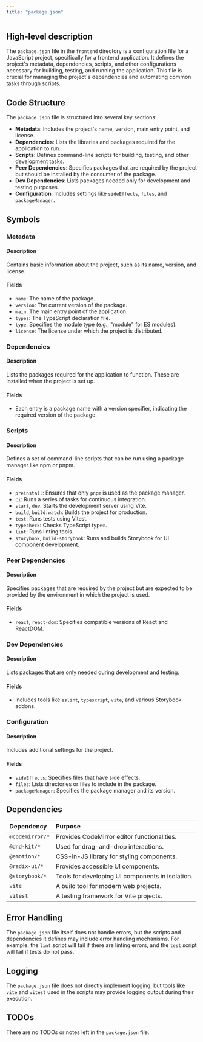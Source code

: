 ```yaml
---
title: "package.json"
---
```


## High-level description

The `package.json` file in the `frontend` directory is a configuration file for a JavaScript project, specifically for a frontend application. It defines the project's metadata, dependencies, scripts, and other configurations necessary for building, testing, and running the application. This file is crucial for managing the project's dependencies and automating common tasks through scripts.

## Code Structure

The `package.json` file is structured into several key sections:

- **Metadata**: Includes the project's name, version, main entry point, and license.
- **Dependencies**: Lists the libraries and packages required for the application to run.
- **Scripts**: Defines command-line scripts for building, testing, and other development tasks.
- **Peer Dependencies**: Specifies packages that are required by the project but should be installed by the consumer of the package.
- **Dev Dependencies**: Lists packages needed only for development and testing purposes.
- **Configuration**: Includes settings like `sideEffects`, `files`, and `packageManager`.

## Symbols

### Metadata
#### Description
Contains basic information about the project, such as its name, version, and license.

#### Fields
- `name`: The name of the package.
- `version`: The current version of the package.
- `main`: The main entry point of the application.
- `types`: The TypeScript declaration file.
- `type`: Specifies the module type (e.g., "module" for ES modules).
- `license`: The license under which the project is distributed.

### Dependencies
#### Description
Lists the packages required for the application to function. These are installed when the project is set up.

#### Fields
- Each entry is a package name with a version specifier, indicating the required version of the package.

### Scripts
#### Description
Defines a set of command-line scripts that can be run using a package manager like npm or pnpm.

#### Fields
- `preinstall`: Ensures that only `pnpm` is used as the package manager.
- `ci`: Runs a series of tasks for continuous integration.
- `start`, `dev`: Starts the development server using Vite.
- `build`, `build:watch`: Builds the project for production.
- `test`: Runs tests using Vitest.
- `typecheck`: Checks TypeScript types.
- `lint`: Runs linting tools.
- `storybook`, `build-storybook`: Runs and builds Storybook for UI component development.

### Peer Dependencies
#### Description
Specifies packages that are required by the project but are expected to be provided by the environment in which the project is used.

#### Fields
- `react`, `react-dom`: Specifies compatible versions of React and ReactDOM.

### Dev Dependencies
#### Description
Lists packages that are only needed during development and testing.

#### Fields
- Includes tools like `eslint`, `typescript`, `vite`, and various Storybook addons.

### Configuration
#### Description
Includes additional settings for the project.

#### Fields
- `sideEffects`: Specifies files that have side effects.
- `files`: Lists directories or files to include in the package.
- `packageManager`: Specifies the package manager and its version.

## Dependencies

| Dependency | Purpose |
|:-----------|:--------|
| `@codemirror/*` | Provides CodeMirror editor functionalities. |
| `@dnd-kit/*` | Used for drag-and-drop interactions. |
| `@emotion/*` | CSS-in-JS library for styling components. |
| `@radix-ui/*` | Provides accessible UI components. |
| `@storybook/*` | Tools for developing UI components in isolation. |
| `vite` | A build tool for modern web projects. |
| `vitest` | A testing framework for Vite projects. |

## Error Handling

The `package.json` file itself does not handle errors, but the scripts and dependencies it defines may include error handling mechanisms. For example, the `lint` script will fail if there are linting errors, and the `test` script will fail if tests do not pass.

## Logging

The `package.json` file does not directly implement logging, but tools like `vite` and `vitest` used in the scripts may provide logging output during their execution.

## TODOs

There are no TODOs or notes left in the `package.json` file.